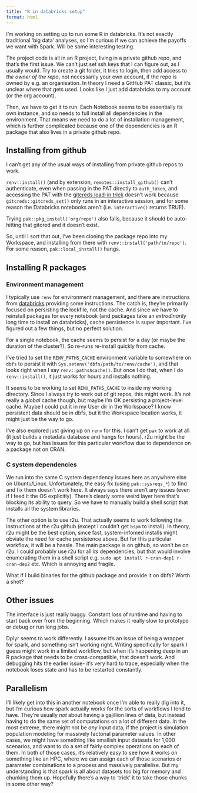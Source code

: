 ```yaml
---
title: "R in databricks setup"
format: html
---
```


I'm working on setting up to run some R in databricks. It's not exactly traditional 'big data' analyses, so I'm curious if we can achieve the payoffs we want with Spark. Will be some interesting testing.

The project code is all in an R project, living in a private github repo, and that's the first issue. We can't just set ssh keys that I can figure out, as I usually would. Try to create a git folder, it tries to login, then add access to *the owner of the repo*, not necessarily your own account, if the repo is owned by e.g. an organisation. In theory I need a GitHub PAT classic, but it's unclear where that gets used. Looks like I just add databricks to my account (or the org account).

Then, we have to get it to run. Each Notebook seems to be essentially its own instance, and so needs to full install all dependencies in the environment. That means we need to do a lot of installation management, which is further complicated because one of the dependencies is an R package that also lives in a private github repo.

## Installing from github

I can't get any of the usual ways of installing from private github repos to work.

`renv::install()` (and by extension, `remotes::install_github()` can't authenticate, even when passing in the PAT directly to `auth_token`, and accessing the PAT with the [gitcreds load-in trick](renv_github.qmd) doesn't work because `gitcreds::gitcreds_set()` only runs in an interactive session, and for some reason the Databricks notebooks aren't (i.e. `interactive()` returns TRUE).

Trying `pak::pkg_install('org/repo')` also fails, because it should be auto-hitting that gitcred and it doesn't exist.

So, until I sort that out, I've been cloning the package repo into my Workspace, and installing from there with `renv::install('path/to/repo')`. For some reason, `pak::local_install()` hangs.

## Installing R packages

### Environment management

I typically use `renv` for environment management, and there are instructions from [databricks](https://docs.databricks.com/en/sparkr/renv.html#id3) providing some instructions. The catch is, they're primarily focused on persisting the lockfile, not the cache. And since we have to reinstall packages for every notebook (and packages take an *extrodinarily* long time to install on databricks), cache persistence is super important. I've figured out a few things, but no perfect solution.

For a single notebook, the cache seems to persist for a day (or maybe the duration of the cluster?). So re-runs re-install quickly from cache.

I've tried to set the `RENV_PATHS_CACHE` environment variable to somewhere on `dbfs` to persist it with `Sys.setenv('dbfs/path/to/renv/cache')`, and that looks right when I say `renv::paths$cache()`. But once I do that, when I do `renv::install()`, it just works for hours and installs nothing.

It *seems* to be working to set `RENV_PATHS_CACHE` to inside my working directory. Since I always try to work out of git repos, this might work. It's not really a *global* cache though, but maybe I'm OK persisting a project-level cache. Maybe I could put it in my User dir in the Workspace? I know persistent data should be in dbfs, but it the Workspace location works, it might just be the way to go.

I've also explored just giving up on `renv` for this. I can't get `pak` to work at all (it just builds a metadata database and hangs for hours). r2u might be the way to go, but has issues for this particular workflow due to dependence on a package not on CRAN.

### C system dependencies

We run into the same C system dependency issues here as anywhere else on Ubuntu/Linux. Unfortunately, the easy fix (using `pak::sysreqs_*`) to find and fix them doesn't work here. It always says there aren't any issues (even if I feed it the OS explicitly). There's clearly some weird layer here that's blocking its ability to query. So we have to manually build a shell script that installs all the system libraries.

The other option is to use r2u. That actually seems to work following the instructions at the r2u github (except I couldn't get `bspm` to install). In theory, r2u might be the best option, since fast, system-infomed installs might obviate the need for cache persistence above. But for this particular workflow, it will be a hassle. The main package is on github, so won't be on r2u. I could probably use r2u for all *its* dependencies, but that would involve enumerating them in a shell script e.g. `sudo apt install r-cran-dep1 r-cran-dep2` etc. Which is annoying and fragile.

What if I build binaries for the github package and provide it on dbfs? Worth a shot?

## Other issues

The interface is just really buggy. Constant loss of runtime and having to start back over from the beginning. Which makes it really slow to prototype or debug or run long jobs.

Dplyr seems to work differently. I assume it's an issue of being a wrapper for spark, and something isn't working right. Writing specifically for spark I guess might work in a limited workflow, but when it's happening deep in an R package that needs to be cross-compatible, that doesn't work. And debugging hits the earlier issue- it's very hard to trace, especially when the notebook loses state and has to be restarted constantly.

## Parallelism

I'll likely get into this in another notebook once I'm able to really dig into it, but I'm curious how spark actually works for the sorts of workflows I tend to have. They're usually *not* about having a gajillion lines of data, but instead having to do the same set of computations on a lot of different data. In the most extreme, there might not be *any* input data, if the project is simulation population modeling for massively factorial parameter values. In other cases, we might have something like smallish input datasets for 1,000 scenarios, and want to do a set of fairly complex operations on each of them. In both of those cases, it's relatively easy to see how it works on something like an HPC, where we can assign each of those scenarios or parameter combinations to a process and massively parallelise. But my understanding is that spark is all about datasets too big for memory and chunking them up. Hopefully there's a way to 'trick' it to take those chunks in some other way?
